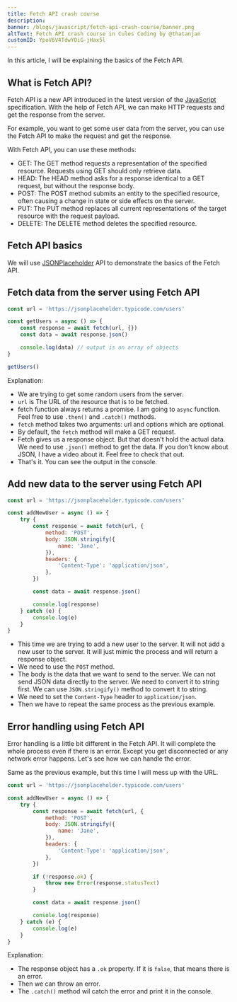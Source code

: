 ```yaml
---
title: Fetch API crash course
description:
banner: /blogs/javascript/fetch-api-crash-course/banner.png
altText: Fetch API crash course in Cules Coding by @thatanjan
customID: YpoV6V4TdwYOiG-jHax5l
---
```


In this article, I will be explaining the basics of the Fetch API.

## What is Fetch API?

Fetch API is a new API introduced in the latest version of the [JavaScript](https://developer.mozilla.org/en-US/docs/Web/API/Fetch_API) specification.
With the help of Fetch API, we can make HTTP requests and get the response from the server.

For example, you want to get some user data from the server, you can use the Fetch API to make the request and get the response.

With Fetch API, you can use these methods:
- GET: The GET method requests a representation of the specified resource. Requests using GET should only retrieve data.
- HEAD: The HEAD method asks for a response identical to a GET request, but without the response body.
- POST: The POST method submits an entity to the specified resource, often causing a change in state or side effects on the server.
- PUT: The PUT method replaces all current representations of the target resource with the request payload.
- DELETE: The DELETE method deletes the specified resource.

## Fetch API basics

We will use [JSONPlaceholder](https://jsonplaceholder.typicode.com/) API to demonstrate the basics of the Fetch API.

## Fetch data from the server using Fetch API

```javascript
const url = 'https://jsonplaceholder.typicode.com/users'

const getUsers = async () => {
	const response = await fetch(url, {})
	const data = await response.json()

	console.log(data) // output is an array of objects
}

getUsers()
```

Explanation:

-   We are trying to get some random users from the server.
-   `url` is The URL of the resource that is to be fetched.
-   fetch function always returns a promise. I am going to `async` function. Feel free to use `.then()` and `.catch()` methods.
-   `fetch` method takes two arguments: url and options which are optional.
-   By default, the `fetch` method will make a GET request.
-   Fetch gives us a response object. But that doesn't hold the actual data. We need to use `.json()` method to get the data. If you don't know about JSON, I have a video about it. Feel free to check that out.
-   That's it. You can see the output in the console.

## Add new data to the server using Fetch API

```javascript
const url = 'https://jsonplaceholder.typicode.com/users'

const addNewUser = async () => {
	try {
		const response = await fetch(url, {
			method: 'POST',
			body: JSON.stringify({
				name: 'Jane',
			}),
			headers: {
				'Content-Type': 'application/json',
			},
		})

		const data = await response.json()

		console.log(response)
	} catch (e) {
		console.log(e)
	}
}
```

-   This time we are trying to add a new user to the server. It will not add a new user to the server. It will just mimic the process and will return a response object.
-   We need to use the `POST` method.
-   The body is the data that we want to send to the server. We can not send JSON data directly to the server. We need to convert it to string first. We can use `JSON.stringify()` method to convert it to string.
-   We need to set the `Content-Type` header to `application/json`.
-   Then we have to repeat the same process as the previous example.

## Error handling using Fetch API

Error handling is a little bit different in the Fetch API. It will complete the whole process even if there is an error. Except you get disconnected or any network error happens.
Let's see how we can handle the error.

Same as the previous example, but this time I will mess up with the URL.

```javascript
const url = 'https://jsonplaceholder.typicode.com/users'

const addNewUser = async () => {
	try {
		const response = await fetch(url, {
			method: 'POST',
			body: JSON.stringify({
				name: 'Jane',
			}),
			headers: {
				'Content-Type': 'application/json',
			},
		})

		if (!response.ok) {
			throw new Error(response.statusText)
		}

		const data = await response.json()

		console.log(response)
	} catch (e) {
		console.log(e)
	}
}
```

Explanation:

-   The response object has a `.ok` property. If it is `false`, that means there is an error.
-   Then we can throw an error.
-   The `.catch()` method wil catch the error and print it in the console.
